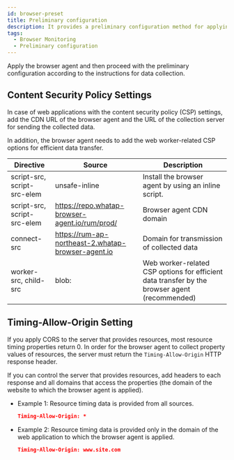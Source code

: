 ```yaml
---
id: browser-preset
title: Preliminary configuration
description: It provides a preliminary configuration method for applying browser agents.
tags:
  - Browser Monitoring
  - Preliminary configuration
---
```


Apply the browser agent and then proceed with the preliminary configuration according to the instructions for data collection.

## Content Security Policy Settings

In case of web applications with the content security policy (CSP) settings, add the CDN URL of the browser agent and the URL of the collection server for sending the collected data.

In addition, the browser agent needs to add the web worker-related CSP options for efficient data transfer.

| Directive                   | Source                                             | Description                                                                                                      |
| --------------------------- | -------------------------------------------------- | ---------------------------------------------------------------------------------------------------------------- |
| script-src, script-src-elem | unsafe-inline                                      | Install the browser agent by using an inline script.                                                             |
| script-src, script-src-elem | https://repo.whatap-browser-agent.io/rum/prod/     | Browser agent CDN domain                                                                                         |
| connect-src                 | https://rum-ap-northeast-2.whatap-browser-agent.io | Domain for transmission of collected data                                                                        |
| worker-src, child-src       | blob:                                              | Web worker-related CSP options for efficient data transfer by the browser agent (recommended) |

## Timing-Allow-Origin Setting

If you apply CORS to the server that provides resources, most resource timing properties return 0. In order for the browser agent to collect property values of resources, the server must return the `Timing-Allow-Origin` HTTP response header. 

If you can control the server that provides resources, add headers to each response and all domains that access the properties (the domain of the website to which the browser agent is applied).

- Example 1: Resource timing data is provided from all sources.
  ```json
  Timing-Allow-Origin: *
  ```
- Example 2: Resource timing data is provided only in the domain of the web application to which the browser agent is applied.
  ```json
  Timing-Allow-Origin: www.site.com
  ```
